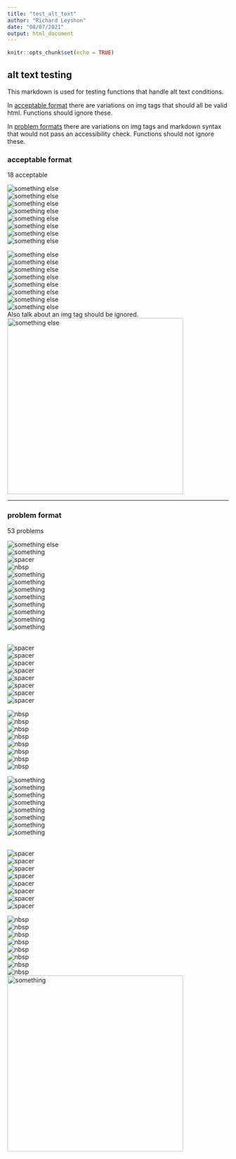 ```yaml
---
title: "test_alt_text"
author: "Richard Leyshon"
date: "08/07/2021"
output: html_document
---
```


```r
knitr::opts_chunk$set(echo = TRUE)
```

## alt text testing

This markdown is used for testing functions that handle alt text conditions. 

In [acceptable format](#accept) there are variations on img tags that should all
be valid html. Functions should ignore these.

In [problem formats](#problems) there are variations on img tags and markdown
syntax that would not pass an accessibility check. Functions should not ignore
these.

### acceptable format{#accept}

18 acceptable

<img src="something" alt="something else" />
<br>
<img src="something" alt="something else"/>
<br>
<img src = "something" alt="something else"/>
<br>
<img src="something" alt = "something else"/>
<br>
<img src = "something" alt = "something else"/>
<br>
<img src = "something" alt="something else" />
<br>
<img src="something" alt = "something else" />
<br>
<img src = "something" alt = "something else" />

<img src='something' alt='something else' />
<br>
<img src='something' alt='something else'/>
<br>
<img src = 'something' alt='something else'/>
<br>
<img src='something' alt = 'something else'/>
<br>
<img src = 'something' alt = 'something else'/>
<br>
<img src = 'something' alt='something else' />
<br>
<img src='something' alt = 'something else' />
<br>
<img src = 'something' alt = 'something else' />
<br>
Also talk about an img tag should be ignored.
<br>
<img src = "something" alt = "something else" height = "400" width = "400"/>

***

### problem format{#problems}

53 problems

![something else](something)
<br>
![something](something)
<br>
![spacer](something)
<br>
![nbsp](something)
<br>
<img src="something" alt="something" />
<br>
<img src="something" alt="something"/>
<br>
<img src="something" alt = "something"/>
<br>
<img src = "something" alt="something"/>
<br>
<img src = "something" alt = "something"/>
<br>
<img src="something" alt = "something" />
<br>
<img src = "something" alt="something" />
<br>
<img src = "something" alt = "something" />

<br>
<img src="something" alt="spacer"/>
<br>
<img src = "something" alt="spacer"/>
<br>
<img src="something" alt = "spacer"/>
<br>
<img src = "something" alt = "spacer"/>
<br>
<img src="something" alt="spacer" />
<br>
<img src = "something" alt="spacer" />
<br>
<img src="something" alt = "spacer" />
<br>
<img src = "something" alt = "spacer" />
<br>

<img src="something" alt="nbsp"/>
<br>
<img src = "something" alt="nbsp"/>
<br>
<img src="something" alt = "nbsp"/>
<br>
<img src = "something" alt = "nbsp"/>
<br>
<img src="something" alt="nbsp" />
<br>
<img src = "something" alt="nbsp" />
<br>
<img src="something" alt = "nbsp" />
<br>
<img src = "something" alt = "nbsp" />
<br>

<img src='something' alt='something' />
<br>
<img src='something' alt='something'/>
<br>
<img src='something' alt = 'something'/>
<br>
<img src = 'something' alt='something'/>
<br>
<img src = 'something' alt = 'something'/>
<br>
<img src='something' alt = 'something' />
<br>
<img src = 'something' alt='something' />
<br>
<img src = 'something' alt = 'something' />

<br>
<img src='something' alt='spacer'/>
<br>
<img src = 'something' alt='spacer'/>
<br>
<img src='something' alt = 'spacer'/>
<br>
<img src = 'something' alt = 'spacer'/>
<br>
<img src='something' alt='spacer' />
<br>
<img src = 'something' alt='spacer' />
<br>
<img src='something' alt = 'spacer' />
<br>
<img src = 'something' alt = 'spacer' />
<br>

<img src='something' alt='nbsp'/>
<br>
<img src = 'something' alt='nbsp'/>
<br>
<img src='something' alt = 'nbsp'/>
<br>
<img src = 'something' alt = 'nbsp'/>
<br>
<img src='something' alt='nbsp' />
<br>
<img src = 'something' alt='nbsp' />
<br>
<img src='something' alt = 'nbsp' />
<br>
<img src = 'something' alt = 'nbsp' />
<br>
<img src = "something" alt = "something" height = "400" width = "400"/>
